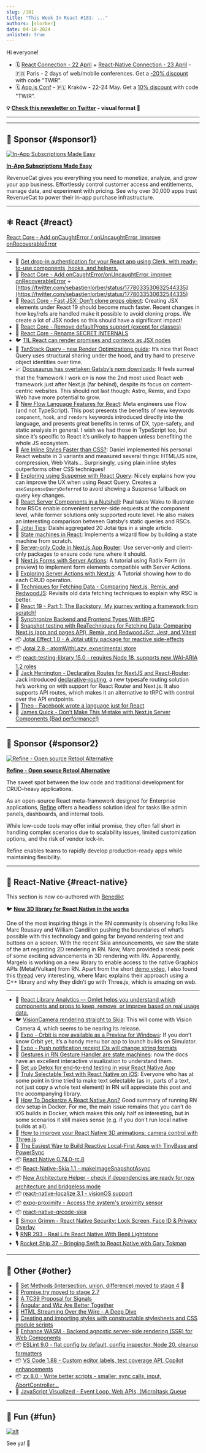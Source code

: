 ```yaml
---
slug: /181
title: "This Week In React #181: ..."
authors: [slorber]
date: 04-10-2024
unlisted: true
---
```


Hi everyone!

<Todo />

- 🗓 [React Connection - 22 April](https://reactconnection.io/) + [React-Native Connection - 23 April](https://reactnativeconnection.io/) - 🇫🇷 Paris - 2 days of web/mobile conferences. Get a [\-20% discount](https://www.billetweb.fr/react-connection-2024?discount=TWIR) with code "TWIR".
- 🗓 [](https://reactconnection.io/)[App.js Conf](http://app.js) - 🇵🇱 Kraków - 22-24 May. Get a [](https://www.billetweb.fr/react-connection-2024?discount=TWIR)[10% discount](https://ti.to/appjs/2024/discount/TWIR) with code "TWIR".

<!-- truncate -->

**💡 [Check this newsletter on Twitter](https://slo.im/thread) - visual format 🎨**

---


<Support />

---

## 💸 Sponsor {#sponsor1}

[![In-App Subscriptions Made Easy](/emails/issues/177/revenuecat.jpg)](https://www.revenuecat.com?utm_source=twir&utm_medium=sponsorship&utm_campaign=dec_23)

**[In-App Subscriptions Made Easy](https://www.revenuecat.com?utm_source=twir&utm_medium=sponsorship&utm_campaign=dec_23)**

RevenueCat gives you everything you need to monetize, analyze, and grow your app business. Effortlessly control customer access and entitlements, manage data, and experiment with pricing. See why over 30,000 apps trust RevenueCat to power their in-app purchase infrastructure.

---

## ⚛️ React {#react}

<Todo />

[React Core - Add onCaughtError / onUncaughtError, improve onRecoverableError](https://github.com/reactjs/react.dev/pull/6742)

---

- 💸 [Get drop-in authentication for your React app using Clerk, with ready-to-use components, hooks, and helpers.](https://go.clerk.com/WtsedFE)
- 👀 [React Core - Add onCaughtError/onUncaughtError, improve onRecoverableError](https://github.com/reactjs/react.dev/pull/6742) + [https://twitter.com/sebastienlorber/status/1778033530632544335](https://twitter.com/sebastienlorber/status/1778033530632544335)
- 👀 [React Core - Fast JSX: Don't clone props object](https://github.com/facebook/react/pull/28768): Creating JSX elements under React 19 should become much faster. Recent changes in how key/refs are handled make it possible to avoid cloning props. We create a lot of JSX nodes so this should have a significant impact!
- 👀 [React Core - Remove defaultProps support (except for classes)](https://github.com/facebook/react/pull/28733)
- 👀 [React Core - Rename SECRET INTERNALS](https://github.com/facebook/react/pull/28789)
- 🐦 [TIL React can render promises and contexts as JSX nodes](https://twitter.com/sebastienlorber/status/1777383298618077331)
- 📖 [TanStack Query - new Render Optimizations guide](https://tanstack.com/query/v5/docs/framework/react/guides/render-optimizations): It’s nice that React Query uses structural sharing under the hood, and try hard to preserve object identities over time.
- 📈 [Docusaurus has overtaken Gatsby’s npm downloads](https://npmtrends.com/@docusaurus/core-vs-@remix-run/react-vs-astro-vs-gatsby-vs-nextra-vs-vitepress-vs-vuepress): It feels surreal that the framework I work on is now the 2nd most used React web framework just after Next.js (far behind), despite its focus on content-centric websites. This should not last though: Astro, Remix, and Expo Web have more potential to grow.
- 📜 [New Flow Language Features for React](https://medium.com/flow-type/announcing-component-syntax-b6c5285660d0): Meta engineers use Flow (and not TypeScript). This post presents the benefits of new keywords `component`, `hook`, and `renders` keywords introduced directly into the language, and presents great benefits in terms of DX, type-safety, and static analysis in general. I wish we had those in TypeScript too, but since it’s specific to React it’s unlikely to happen unless benefiting the whole JS ecosystem.
- 📜 [Are Inline Styles Faster than CSS?](https://danielnagy.me/posts/Post_tsr8q6sx37pl): Daniel implemented his personal React website in 3 variants and measured several things: HTML/JS size, compression, Web Vitals… Surprisingly, using plain inline styles outperforms other CSS techniques!
- 📜 [Exploring using Suspense with React Query](https://www.teemutaskula.com/blog/exploring-query-suspense): Nicely explains how you can improve the UX when using React Query. Creates a `useSuspenseQueryDeferred` to avoid showing a Suspense fallback on query key changes.
- 📜 [React Server Components in a Nutshell](https://thenewstack.io/react-server-components-in-a-nutshell/): Paul takes Waku to illustrate how RSCs enable convenient server-side requests at the component level, while former solutions only supported route level. He also makes an interesting comparison between Gatsby’s static queries and RSCs.
- 📜 [Jotai Tips](https://blog.axlight.com/posts/jotai-tips/): Daishi aggregated 20 Jotai tips in a single article.
- 📜 [State machines in React](https://thesametech.com/state-machines-in-react/): Implements a wizard flow by building a state machine from scratch.
- 📜 [Server-only Code in Next.js App Router](https://www.builder.io/blog/server-only-next-app-router): Use server-only and client-only packages to ensure code runs where it should.
- 📜 [Next.js Forms with Server Actions](https://www.jtmthf.com/posts/nextjs-forms): A tutorial using Radix Form (in preview) to implement form elements compatible with Server Actions.
- 📜 [Exploring Server Actions with Next.js](https://www.robinwieruch.de/next-server-actions/): A Tutorial showing how to do each CRUD operation.
- 📜 [Techniques for Fetching Data - Comparing Next.js, Remix, and RedwoodJS](https://redwoodjs.com/blog/techniques-for-fetching-data): Revisits old data fetching techniques to explain why RSC is better.
- 📜 [React 19 - Part 1: The Backstory; My journey writing a framework from scratch!](https://www.cmrg.me/blog/rsc-part-1-the-backstory)
- 📜 [Synchronize Backend and Frontend Types With tRPC](https://marmelab.com/blog/2024/04/04/trpc-full-stack-types.html)
- 📜 [Snapshot testing with Rea](https://wanago.io/2024/04/08/javascript-testing-snapshots-react-jest-vitest/)[Techniques for Fetching Data: Comparing Next.js (app and pages API), Remix, and RedwoodJS](https://redwoodjs.com/blog/techniques-for-fetching-data)[ct, Jest, and Vitest](https://wanago.io/2024/04/08/javascript-testing-snapshots-react-jest-vitest/)
- 📦 [Jotai Effect 1.0 - A Jōtai utility package for reactive side-effects](https://github.com/jotaijs/jotai-effect/releases/tag/v1.0.0)
- 📦 [Jotai 2.8 - atomWithLazy, experimental store](https://github.com/pmndrs/jotai/releases/tag/v2.8.0)
- 📦 [react-testing-library 15.0 - requires Node 18, supports new WAI-ARIA 1.2 roles](https://github.com/testing-library/react-testing-library/releases/tag/v15.0.0)
- 🎥 [Jack Herrington - Declarative Routes for NextJS and React-Router](https://www.youtube.com/watch?v=MiZcNHJT_Ss): Jack introduced [declarative-routing](https://github.com/ProNextJS/declarative-routing), a new typesafe routing solution he’s working on with support for React Router and Next.js. It also supports API routes, which makes it an alternative to tRPC with control over the API endpoints.
- 🎥 [Theo - Facebook wrote a language just for React](https://www.youtube.com/watch?v=HOFIefkepMA)
- 🎥 [James Quick - Don’t Make This Mistake with Next.js Server Components (Bad performance!)](https://www.youtube.com/watch?v=F_AplRX3dJU)

<SubscribeFormEmbed placement="middle" />

---

## 💸 Sponsor {#sponsor2}

[![Refine - Open source Retool Alternative](/emails/issues/177/refine.jpg)](https://github.com/refinedev/refine)

**[Refine - Open source Retool Alternative](https://github.com/refinedev/refine)**

The sweet spot between the low code and traditional development for CRUD-heavy applications.

As an open-source React meta-framework designed for Enterprise applications, [Refine](https://github.com/refinedev/refine) offers a headless solution ideal for tasks like admin panels, dashboards, and internal tools.

While low-code tools may offer initial promise, they often fall short in handling complex scenarios due to scalability issues, limited customization options, and the risk of vendor lock-in.

Refine enables teams to rapidly develop production-ready apps while maintaining flexibility.

---

## 📱 React-Native {#react-native}

This section is now co-authored with [Benedikt](https://twitter.com/bndkt)

🐦 [**New 3D library for React Native in the works**](https://x.com/mrousavy/status/1775840325161853389)

One of the most inspiring things in the RN community is observing folks like Marc Rousavy and William Candillon pushing the boundaries of what’s possible with this technology and going far beyond rendering text and buttons on a screen. With the recent Skia announcements, we saw the state of the art regarding 2D rendering in RN. Now, Marc provided a sneak peek of some exciting advancements in 3D rendering with RN. Apparently, Margelo is working on a new library to enable access to the native Graphics APIs (Metal/Vulkan) from RN. Apart from the short [demo video](https://x.com/JPoliachik/status/1775866218743787934), I also found this [thread](https://x.com/mrousavy/status/1775870100945461277) very interesting, where Marc explains their approach using a C++ library and why they didn’t go with Three.js, which is amazing on web.

---

- 💸 [React Library Analytics — Omlet helps you understand which components and props to keep, remove, or improve based on real usage data.](https://omlet.dev/?utm_campaign=partner_this-week-in-react_newsletter-rn-ql-apr-2024)
- 🐦 [VisionCamera rendering straight to Skia](https://x.com/mrousavy/status/1776326923674661065): This will come with Vision Camera 4, which seems to be nearing its release.
- 📣 [Expo - Orbit is now available as a Preview for Windows](https://expo.dev/blog/expo-orbit-now-available-as-a-preview-for-windows): If you don’t know Orbit yet, it’s a handy menu bar app to launch builds on Simulator.
- 📣 [Expo - Push notification receipt IDs will change string formats](https://expo.dev/blog/push-receipt-id-format-will-change)
- 📖 [Gestures in RN Gesture Handler are state machines](https://docs.swmansion.com/react-native-gesture-handler/docs/fundamentals/states-events/#state-flows): now the docs have an excellent interactive visualization to understand them.
- 📜 [Set up Detox for end-to-end testing in your React Native App](https://thoughtbot.com/blog/set-up-detox-for-end-to-end-testing-in-your-react-native-app)
- 📜 [Truly Selectable Text with React Native on iOS](https://haileyok.com/truly-selectable-text-with-react-native-on-ios/): Everyone who has at some point in time tried to make text selectable (as in, parts of a text, not just copy a whole text element) in RN will appreciate this post and the accompanying library.
- 📜 [How To Dockerize A React Native App?](https://scientyficworld.org/how-to-dockerize-a-react-native-app/) Good summary of running RN dev setup in Docker. For me, the main issue remains that you can’t do iOS builds in Docker, which makes this only half as interesting, but in some scenarios it still makes sense (e.g. if you don’t run local native builds at all).
- 📜 [How to improve your React Native 3D animations: camera control with Three.js](https://www.themorrow.digital/blog/how-to-improve-your-react-native-3d-animations-camera-control-with-three-js)
- 📜 [The Easiest Way to Build Reactive Local-First Apps with TinyBase and PowerSync](https://bndkt.com/blog/2024/the-easiest-way-to-build-reactive-local-first-apps-with-tinybase-and-powersync)
- 📦 [React Native 0.74.0-rc.8](https://github.com/facebook/react-native/releases/tag/v0.74.0-rc.8)
- 📦 [React-Native-Skia 1.1 - makeImageSnapshotAsync](https://github.com/Shopify/react-native-skia/releases/tag/v1.1.0)
- 📦 [New Architecture Helper - check if dependencies are ready for new architecture and bridgeless mode](https://github.com/aleqsio/new-arch-helper)
- 📦 [react-native-localize 3.1 - visionOS support](https://github.com/zoontek/react-native-localize/releases/tag/3.1.0)
- 📦 [expo-proximity - Access the system's proximity sensor](https://github.com/tmallet/expo-proximity)
- 📦 [react-native-qrcode-skia](https://github.com/enzomanuelmangano/react-native-qrcode-skia)
- 🎥 [Simon Grimm - React Native Security: Lock Screen, Face ID & Privacy Overlay](https://www.youtube.com/watch?v=iMFUWaIEzOs)
- 🎙️ [RNR 293 - Real Life React Native With Benji Lightstone](https://reactnativeradio.com/episodes/rnr-293-real-life-react-native)
- 🎙️ [Rocket Ship 37 - Bringing Swift to React Native with Gary Tokman](https://share.transistor.fm/s/cf35076f)

---

## 🔀 Other {#other}

- 📣 [Set Methods (intersection, union, difference) moved to stage 4](https://twitter.com/robpalmer2/status/1777777295941386429) 🎉
- 📣 [Promise.try moved to stage 2.7](https://github.com/tc39/proposal-promise-try/issues/15)
- 📜 [A TC39 Proposal for Signals](https://eisenbergeffect.medium.com/a-tc39-proposal-for-signals-f0bedd37a335)
- 📜 [Angular and Wiz Are Better Together](https://blog.angular.io/angular-and-wiz-are-better-together-91e633d8cd5a)
- 📜 [HTML Streaming Over the Wire - A Deep Dive](https://aralroca.com/blog/html-streaming-over-the-wire)
- 📜 [Creating and importing styles with constructable stylesheets and CSS module scripts](https://fullystacked.net/constructable/)
- 📜 [Enhance WASM - Backend agnostic server-side rendering (SSR) for Web Components](https://begin.com/blog/posts/2024-04-08-introducing-enhance-wasm)
- 📦 [ESLint 9.0 - flat config by default, config inspector, Node 20, cleanup formatters](https://eslint.org/blog/2024/04/eslint-v9.0.0-released/)
- 📦 [VS Code 1.88 - Custom editor labels, test coverage API, Copilot enhancements](https://code.visualstudio.com/updates/v1_88)
- 📦 [zx 8.0 - Write better scripts - smaller, sync calls, input, AbortController…](https://github.com/google/zx/releases/tag/8.0.0)
- 🎥 [JavaScript Visualized - Event Loop, Web APIs, (Micro)task Queue](https://www.youtube.com/watch?v=eiC58R16hb8)

---

## 🤭 Fun {#fun}

[![alt](/emails/issues/181/meme.jpg)](https://twitter.com/sebastienlorber/status/1777647108822102502)

See ya! 👋
